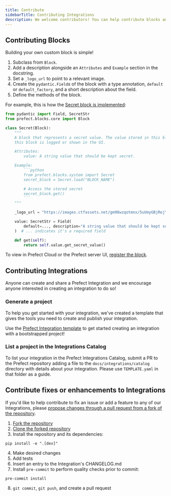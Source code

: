 ```yaml
---
title: Contribute
sidebarTitle: Contributing Integrations
description: We welcome contributors! You can help contribute blocks and integrations by following these steps.
---
```


## Contributing Blocks

Building your own custom block is simple!

1. Subclass from `Block`.
1. Add a description alongside an `Attributes` and `Example` section in the docstring.
1. Set a `_logo_url` to point to a relevant image.
1. Create the `pydantic.Field`s of the block with a type annotation, `default` or `default_factory`, and a short description about the field.
1. Define the methods of the block.

For example, this is how the [Secret block is implemented](https://github.com/PrefectHQ/prefect/blob/main/src/prefect/blocks/system.py#L76-L102):
```python
from pydantic import Field, SecretStr
from prefect.blocks.core import Block

class Secret(Block):
    """
    A block that represents a secret value. The value stored in this block will be obfuscated when
    this block is logged or shown in the UI.

    Attributes:
        value: A string value that should be kept secret.

    Example:
        ```python
        from prefect.blocks.system import Secret
        secret_block = Secret.load("BLOCK_NAME")

        # Access the stored secret
        secret_block.get()
        ```
    """

    _logo_url = "https://images.ctfassets.net/gm98wzqotmnx/5uUmyGBjRejYuGTWbTxz6E/3003e1829293718b3a5d2e909643a331/image8.png?h=250"

    value: SecretStr = Field(
        default=..., description="A string value that should be kept secret."
    )  # ... indicates it's a required field

    def get(self):
        return self.value.get_secret_value()
```

To view in Prefect Cloud or the Prefect server UI, [register the block](https://docs.prefect.io/concepts/blocks/#registering-blocks-for-use-in-the-prefect-ui).

## Contributing Integrations

Anyone can create and share a Prefect Integration and we encourage anyone interested in creating an integration to do so!

### Generate a project

To help you get started with your integration, we've created a template that gives the tools you need to create and publish your integration.

Use the [Prefect Integration template](https://github.com/PrefectHQ/prefect-collection-template#quickstart) to get started creating an integration with a bootstrapped project!

### List a project in the Integrations Catalog

To list your integration in the Prefect Integrations Catalog, submit a PR to the Prefect repository adding a file to the `docs/integrations/catalog` directory with details about your integration. Please use `TEMPLATE.yaml` in that folder as a guide.

## Contribute fixes or enhancements to Integrations

If you'd like to help contribute to fix an issue or add a feature to any of our Integrations, please [propose changes through a pull request from a fork of the repository](https://docs.github.com/en/pull-requests/collaborating-with-pull-requests/proposing-changes-to-your-work-with-pull-requests/creating-a-pull-request-from-a-fork).

1. [Fork the repository](https://docs.github.com/en/get-started/quickstart/fork-a-repo#forking-a-repository)
2. [Clone the forked repository](https://docs.github.com/en/get-started/quickstart/fork-a-repo#cloning-your-forked-repository)
3. Install the repository and its dependencies:
```
pip install -e ".[dev]"
```
4. Make desired changes
5. Add tests
6. Insert an entry to the Integration's CHANGELOG.md
7. Install `pre-commit` to perform quality checks prior to commit:
```
pre-commit install
```
8. `git commit`, `git push`, and create a pull request
